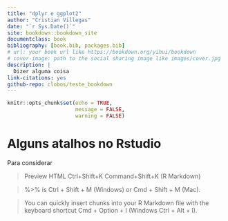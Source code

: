 --- 
title: "dplyr e ggplot2"
author: "Cristian Villegas"
date: "`r Sys.Date()`"
site: bookdown::bookdown_site
documentclass: book
bibliography: [book.bib, packages.bib]
# url: your book url like https://bookdown.org/yihui/bookdown
# cover-image: path to the social sharing image like images/cover.jpg
description: |
  Dizer alguma coisa
link-citations: yes
github-repo: clobos/teste_bookdown
---

```{r setup, include=FALSE}
knitr::opts_chunk$set(echo = TRUE, 
                      message = FALSE,
                      warning = FALSE)
```

# Alguns atalhos no Rstudio

Para considerar

  > Preview HTML	Ctrl+Shift+K	Command+Shift+K (R Markdown)

  > %>% is Ctrl + Shift + M (Windows) or Cmd + Shift + M (Mac).

  > You can quickly insert chunks into your R Markdown file with the keyboard shortcut Cmd + Option + I (Windows Ctrl + Alt + I).